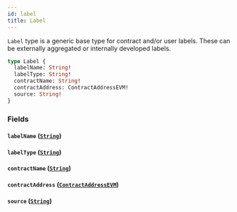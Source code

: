 ```yaml
---
id: label
title: Label
---
```



`Label` type is a generic base type for contract and/or user labels. These can be externally aggregated or internally developed labels.

```graphql
type Label {
  labelName: String!
  labelType: String!
  contractName: String!
  contractAddress: ContractAddressEVM!
  source: String!
}
```


### Fields

#### `labelName` ([`String`](/reference/scalars/string))




#### `labelType` ([`String`](/reference/scalars/string))




#### `contractName` ([`String`](/reference/scalars/string))




#### `contractAddress` ([`ContractAddressEVM`](/reference/scalars/contract-address-evm))




#### `source` ([`String`](/reference/scalars/string))






